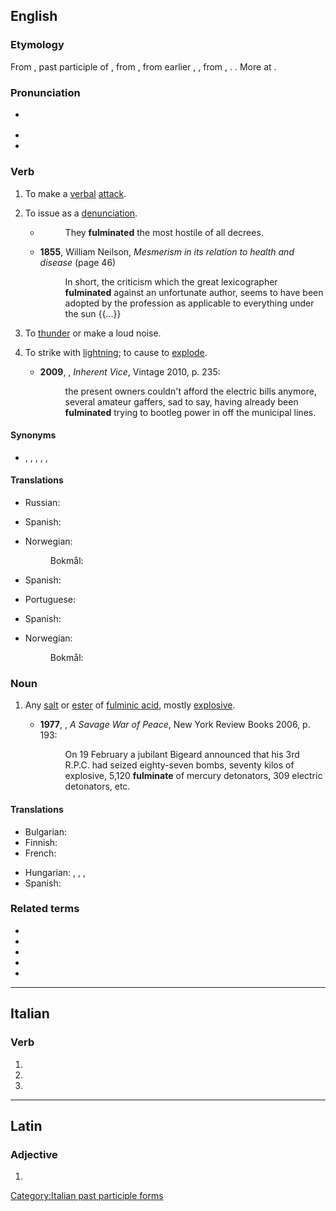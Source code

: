 {{also|Fulminate}}
==English==
{{wikipedia}}

===Etymology===
From {{bor|en|la|fulminātus}}, past participle of {{m|la|fulminō||lighten, hurl or strike with lightning}}, from {{m|la|fulmen||lightning which strikes and sets on fire, thunderbolt}}, from earlier {{m|la|*fulgmen}}, {{m|la|*fulgimen}}, from {{m|la|fulgeō}}, {{m|la|fulgō||flash, lighten}}. {{doublet|en|fulmine}}. More at {{l|en|fulgent}}.

===Pronunciation===
* {{a|UK}} {{IPA|en|/ˈfʌlmɪneɪt/}}
* {{audio|en|en-us-fulminate.ogg|Audio (US)}}
* {{audio|en|LL-Q1860 (eng)-I learned some phrases-fulminate.wav|Audio (UK)}}

===Verb===
{{en-verb}}

# {{lb|en|intransitive|figuratively}} To make a [[verbal]] [[attack]].
# {{lb|en|transitive|figuratively}} To issue as a [[denunciation]].
#* {{RQ:De Quincey Cicero}}
#*: They '''fulminated''' the most hostile of all decrees.
#* '''1855''', William Neilson, ''Mesmerism in its relation to health and disease'' (page 46)
#*: In short, the criticism which the great lexicographer '''fulminated''' against an unfortunate author, seems to have been adopted by the profession as applicable to everything under the sun {{...}}
# {{lb|en|intransitive}} To [[thunder]] or make a loud noise.
# {{lb|en|transitive|now|_|rare}} To strike with [[lightning]]; to cause to [[explode]].
#* '''2009''', {{w|Thomas Pynchon}}, ''Inherent Vice'', Vintage 2010, p. 235:
#*: the present owners couldn't afford the electric bills anymore, several amateur gaffers, sad to say, having already been '''fulminated''' trying to bootleg power in off the municipal lines.

====Synonyms====
* {{sense|verbal attack}} {{l|en|berate}}, {{l|en|condemn}}, {{l|en|criticize}}, {{l|en|denounce}}, {{l|en|denunciate}}, {{l|en|vilify}}

====Translations====
{{trans-top|To make a verbal attack}}
* Russian: {{t+|ru|порицать}}
{{trans-mid}}
* Spanish: {{t+|es|fulminar}}
{{trans-bottom}}

{{trans-top|To issue as a denunciation}}
* Norwegian:
*: Bokmål: {{t|nb|bannstråle|alt=kaste bannstråle imot}}
{{trans-mid}}
* Spanish: {{t+|es|fulminar}}
{{trans-bottom}}

{{trans-top|To strike with lightning}}
* Portuguese: {{t+|pt|fulminar}}
{{trans-mid}}
* Spanish: {{t+|es|fulminar}}
{{trans-bottom}}

{{trans-top|To cause to explode}}
{{trans-mid}}
* Norwegian:
*: Bokmål: {{t|nb|eksplodere|alt=la eksplodere}}
{{trans-bottom}}

===Noun===
{{en-noun}}

# {{lb|en|chemistry}} Any [[salt]] or [[ester]] of [[fulminic acid]], mostly [[explosive]].
#* '''1977''', {{w|Alistair Horne}}, ''A Savage War of Peace'', New York Review Books 2006, p. 193:
#*: On 19 February a jubilant Bigeard announced that his 3rd R.P.C. had seized eighty-seven bombs, seventy kilos of explosive, 5,120 '''fulminate''' of mercury detonators, 309 electric detonators, etc.

====Translations====
{{trans-top|Any [[salt]] or [[ester]] of [[fulminic acid]]}}
* Bulgarian: {{t|bg|фулминат|m}}
* Finnish: {{t|fi|fulminaatti}}
* French: {{t+|fr|fulminate|m}}
{{trans-mid}}
* Hungarian: {{t|hu|fulminát}}, {{t|hu|higany-fulminát}}, {{t|hu|higany(II)-fulminát}}, {{t+|hu|durranóhigany}}
* Spanish: {{t|es|fulminato|m}}
{{trans-bottom}}

===Related terms===
* {{l|en|fulmination}}
* {{l|en|fulminator}}
* {{l|en|fulminatory}}
* {{l|en|fulminic}}
* {{l|en|mercury fulminate}}

----

==Italian==

===Verb===
{{head|it|verb form}}

# {{inflection of|it|fulminare||2|p|pres|indc}}
# {{inflection of|it|fulminare||2|p|impr}}
# {{feminine plural of|it|fulminato}}

[[Category:Italian past participle forms]]

----

==Latin==

===Adjective===
{{la-adj-form|fulmināte}}

# {{inflection of|la|fulminātus||voc|m|s}}